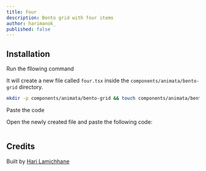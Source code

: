 ```yaml
---
title: Four
description: Bento grid with four items
author: harimanok_
published: false
---
```


<ComponentPreview name="bento-grid-four--docs" />

## Installation

<Steps>
<Step>Run the fllowing command</Step>

It will create a new file called `four.tsx` inside the `components/animata/bento-grid` directory.

```bash
mkdir -p components/animata/bento-grid && touch components/animata/bento-grid/four.tsx
```

<Step>Paste the code</Step>

Open the newly created file and paste the following code:

```jsx file=<rootDir>/animata/bento-grid/four.tsx

```

</Steps>

## Credits

Built by [Hari Lamichhane](https://github.com/hari)
